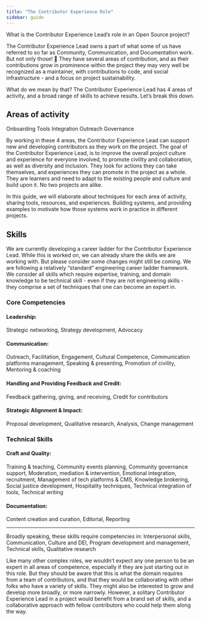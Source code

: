 ```yaml
---
title: "The Contributor Experience Role"
sidebar: guide
---
```


What is the Contributor Experience Lead’s role in an Open Source project?



The Contributor Experience Lead owns a part of what some of us have referred 
to so far as Community, Communication, and Documentation work. But not only 
those! 🤯 They have several areas of contribution, and as their contributions 
grow in prominence within the project they may very well be recognized as a 
maintainer, with contributions to code, and social infrastructure - and a 
focus on project sustainability. 



What do we mean by that? The Contributor Experience Lead has 4 areas of 
activity, and a broad range of skills to achieve results. Let’s break this 
down.



## Areas of activity

Onboarding
Tools Integration
Outreach
Governance


By working in these 4 areas, the Contributor Experience Lead can support new 
and developing contributors as they work on the project. The goal of the 
Contributor Experience Lead, is to improve the overall project culture and 
experience for everyone involved, to promote civility and collaboration, as 
well as diversity and inclusion. They look for actions they can take 
themselves, and experiences they can promote in the project as a whole. They 
are learners and need to adapt to the existing people and culture and build 
upon it. No two projects are alike. 



In this guide, we will elaborate about techniques for each area of activity, 
sharing tools, resources, and experiences. Building systems, and providing 
examples to motivate how those systems work in practice in different projects.



## Skills



We are currently developing a career ladder for the Contributor Experience 
Lead. While this is worked on, we can already share the skills we are 
working with. But please consider some changes might still be coming. We are 
following a relatively “standard” engineering career ladder framework. We 
consider all skills which require expertise, training, and domain knowledge 
to be technical skill - even if they are not engineering skills - they 
comprise a set of techniques that one can become an expert in. 



### Core Competencies

#### Leadership: 

Strategic networking, Strategy development, Advocacy



#### Communication:

Outreach, Facilitation, Engagement, Cultural Competence, Communication 
platforms management, Speaking & presenting, Promotion of civility, 
Mentoring & coaching



#### Handling and Providing Feedback and Credit:

Feedback gathering, giving, and receiving, Credit for contributors



#### Strategic Alignment & Impact:

Proposal development, Qualitative research, Analysis, Change management



### Technical Skills

#### Craft and Quality:

Training & teaching, Community events planning, Community governance support,
Moderation, mediation & intervention, Emotional integration, recruitment, 
Management of tech platforms & CMS, Knowledge brokering, Social justice 
development, Hospitality techniques, Technical integration of tools, 
Technical writing



#### Documentation:

Content creation and curation, Editorial, Reporting

---



Broadly speaking, these skills require competencies in: 
Interpersonal skills, Communication, Culture and DEI, Program development 
and management, Technical skills, Qualitative research



Like many other complex roles, we wouldn’t expect any one person to be an 
expert in all areas of competence, especially if they are just starting out 
in this role. But they should be aware that this is what the domain requires 
from a team of contributors, and that they would be collaborating with other 
folks who have a variety of skills. They might also be interested to grow 
and develop more broadly, or more narrowly. However, a solitary Contributor 
Experience Lead in a project would benefit from a brand set of skills, and a 
collaborative approach with fellow contributors who could help them along 
the way.